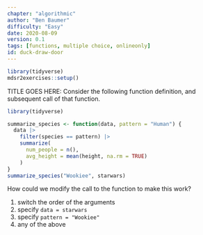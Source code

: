 ```yaml
---
chapter: "algorithmic"
author: "Ben Baumer"
difficulty: "Easy"
date: 2020-08-09 
version: 0.1
tags: [functions, multiple choice, onlineonly]
id: duck-draw-door
---
```


```r
library(tidyverse)
mdsr2exercises::setup()
```

TITLE GOES HERE: Consider the following function definition, and subsequent call of that function. 

```r
library(tidyverse)

summarize_species <- function(data, pattern = "Human") {
  data |>
    filter(species == pattern) |>
    summarize(
      num_people = n(),
      avg_height = mean(height, na.rm = TRUE)
    )
}
summarize_species("Wookiee", starwars)
```

How could we modify the call to the function to make this work? 

<!--answer-start-->
1. switch the order of the arguments
1. specify `data = starwars`
1. specify `pattern = "Wookiee"`
1. any of the above
<!--answer-end-->



